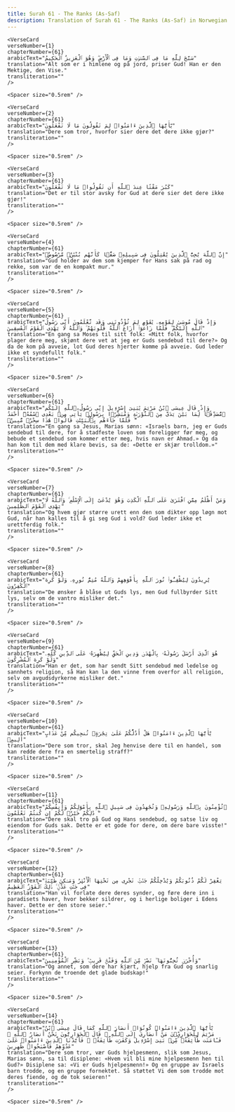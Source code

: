 ```yaml
---
title: Surah 61 - The Ranks (As-Saf)  
description: Translation of Surah 61 - The Ranks (As-Saf) in Norwegian
---
```







    <VerseCard 
    verseNumber={1}
    chapterNumber={61}
    arabicText="سَبَّحَ لِلَّهِ مَا فِى ٱلسَّمَٰوَٰتِ وَمَا فِى ٱلْأَرْضِ ۖ وَهُوَ ٱلْعَزِيزُ ٱلْحَكِيمُ"
    translation="Alt som er i himlene og på jord, priser Gud! Han er den Mektige, den Vise."
    transliteration=""
    />

    <Spacer size="0.5rem" />
                
    <VerseCard 
    verseNumber={2}
    chapterNumber={61}
    arabicText="يَٰٓأَيُّهَا ٱلَّذِينَ ءَامَنُوا۟ لِمَ تَقُولُونَ مَا لَا تَفْعَلُونَ"
    translation="Dere som tror, hvorfor sier dere det dere ikke gjør?"
    transliteration=""
    />

    <Spacer size="0.5rem" />
                
    <VerseCard 
    verseNumber={3}
    chapterNumber={61}
    arabicText="كَبُرَ مَقْتًا عِندَ ٱللَّهِ أَن تَقُولُوا۟ مَا لَا تَفْعَلُونَ"
    translation="Det er til stor avsky for Gud at dere sier det dere ikke gjør!"
    transliteration=""
    />

    <Spacer size="0.5rem" />
                
    <VerseCard 
    verseNumber={4}
    chapterNumber={61}
    arabicText="إِنَّ ٱللَّهَ يُحِبُّ ٱلَّذِينَ يُقَٰتِلُونَ فِى سَبِيلِهِۦ صَفًّۭا كَأَنَّهُم بُنْيَٰنٌۭ مَّرْصُوصٌۭ"
    translation="Gud holder av dem som kjemper for Hans sak på rad og rekke, som var de en kompakt mur."
    transliteration=""
    />

    <Spacer size="0.5rem" />
                
    <VerseCard 
    verseNumber={5}
    chapterNumber={61}
    arabicText="وَإِذْ قَالَ مُوسَىٰ لِقَوْمِهِۦ يَٰقَوْمِ لِمَ تُؤْذُونَنِى وَقَد تَّعْلَمُونَ أَنِّى رَسُولُ ٱللَّهِ إِلَيْكُمْ ۖ فَلَمَّا زَاغُوٓا۟ أَزَاغَ ٱللَّهُ قُلُوبَهُمْ ۚ وَٱللَّهُ لَا يَهْدِى ٱلْقَوْمَ ٱلْفَٰسِقِينَ"
    translation="En gang sa Moses til sitt folk: «Mitt folk, hvorfor plager dere meg, skjønt dere vet at jeg er Guds sendebud til dere?» Og da de kom på avveie, lot Gud deres hjerter komme på avveie. Gud leder ikke et syndefullt folk."
    transliteration=""
    />

    <Spacer size="0.5rem" />
                
    <VerseCard 
    verseNumber={6}
    chapterNumber={61}
    arabicText="وَإِذْ قَالَ عِيسَى ٱبْنُ مَرْيَمَ يَٰبَنِىٓ إِسْرَٰٓءِيلَ إِنِّى رَسُولُ ٱللَّهِ إِلَيْكُم مُّصَدِّقًۭا لِّمَا بَيْنَ يَدَىَّ مِنَ ٱلتَّوْرَىٰةِ وَمُبَشِّرًۢا بِرَسُولٍۢ يَأْتِى مِنۢ بَعْدِى ٱسْمُهُۥٓ أَحْمَدُ ۖ فَلَمَّا جَآءَهُم بِٱلْبَيِّنَٰتِ قَالُوا۟ هَٰذَا سِحْرٌۭ مُّبِينٌۭ"
    translation="En gang sa Jesus, Marias sønn: «Israels barn, jeg er Guds sendebud til dere, for å stadfeste loven som foreligger før meg, og bebude et sendebud som kommer etter meg, hvis navn er Ahmad.» Og da han kom til dem med klare bevis, sa de: «Dette er skjær trolldom.»"
    transliteration=""
    />

    <Spacer size="0.5rem" />
                
    <VerseCard 
    verseNumber={7}
    chapterNumber={61}
    arabicText="وَمَنْ أَظْلَمُ مِمَّنِ ٱفْتَرَىٰ عَلَى ٱللَّهِ ٱلْكَذِبَ وَهُوَ يُدْعَىٰٓ إِلَى ٱلْإِسْلَٰمِ ۚ وَٱللَّهُ لَا يَهْدِى ٱلْقَوْمَ ٱلظَّٰلِمِينَ"
    translation="Og hvem gjør større urett enn den som dikter opp løgn mot Gud, når han kalles til å gi seg Gud i vold? Gud leder ikke et urettferdig folk."
    transliteration=""
    />

    <Spacer size="0.5rem" />
                
    <VerseCard 
    verseNumber={8}
    chapterNumber={61}
    arabicText="يُرِيدُونَ لِيُطْفِـُٔوا۟ نُورَ ٱللَّهِ بِأَفْوَٰهِهِمْ وَٱللَّهُ مُتِمُّ نُورِهِۦ وَلَوْ كَرِهَ ٱلْكَٰفِرُونَ"
    translation="De ønsker å blåse ut Guds lys, men Gud fullbyrder Sitt lys, selv om de vantro misliker det."
    transliteration=""
    />

    <Spacer size="0.5rem" />
                
    <VerseCard 
    verseNumber={9}
    chapterNumber={61}
    arabicText="هُوَ ٱلَّذِىٓ أَرْسَلَ رَسُولَهُۥ بِٱلْهُدَىٰ وَدِينِ ٱلْحَقِّ لِيُظْهِرَهُۥ عَلَى ٱلدِّينِ كُلِّهِۦ وَلَوْ كَرِهَ ٱلْمُشْرِكُونَ"
    translation="Han er det, som har sendt Sitt sendebud med ledelse og sannhets religion, så Han kan la den vinne frem overfor all religion, selv om avgudsdyrkerne misliker det."
    transliteration=""
    />

    <Spacer size="0.5rem" />
                
    <VerseCard 
    verseNumber={10}
    chapterNumber={61}
    arabicText="يَٰٓأَيُّهَا ٱلَّذِينَ ءَامَنُوا۟ هَلْ أَدُلُّكُمْ عَلَىٰ تِجَٰرَةٍۢ تُنجِيكُم مِّنْ عَذَابٍ أَلِيمٍۢ"
    translation="Dere som tror, skal Jeg henvise dere til en handel, som kan redde dere fra en smertelig straff?"
    transliteration=""
    />

    <Spacer size="0.5rem" />
                
    <VerseCard 
    verseNumber={11}
    chapterNumber={61}
    arabicText="تُؤْمِنُونَ بِٱللَّهِ وَرَسُولِهِۦ وَتُجَٰهِدُونَ فِى سَبِيلِ ٱللَّهِ بِأَمْوَٰلِكُمْ وَأَنفُسِكُمْ ۚ ذَٰلِكُمْ خَيْرٌۭ لَّكُمْ إِن كُنتُمْ تَعْلَمُونَ"
    translation="Dere skal tro på Gud og Hans sendebud, og satse liv og eiendom for Guds sak. Dette er et gode for dere, om dere bare visste!"
    transliteration=""
    />

    <Spacer size="0.5rem" />
                
    <VerseCard 
    verseNumber={12}
    chapterNumber={61}
    arabicText="يَغْفِرْ لَكُمْ ذُنُوبَكُمْ وَيُدْخِلْكُمْ جَنَّٰتٍۢ تَجْرِى مِن تَحْتِهَا ٱلْأَنْهَٰرُ وَمَسَٰكِنَ طَيِّبَةًۭ فِى جَنَّٰتِ عَدْنٍۢ ۚ ذَٰلِكَ ٱلْفَوْزُ ٱلْعَظِيمُ"
    translation="Han vil forlate dere deres synder, og føre dere inn i paradisets haver, hvor bekker sildrer, og i herlige boliger i Edens haver. Dette er den store seier."
    transliteration=""
    />

    <Spacer size="0.5rem" />
                
    <VerseCard 
    verseNumber={13}
    chapterNumber={61}
    arabicText="وَأُخْرَىٰ تُحِبُّونَهَا ۖ نَصْرٌۭ مِّنَ ٱللَّهِ وَفَتْحٌۭ قَرِيبٌۭ ۗ وَبَشِّرِ ٱلْمُؤْمِنِينَ"
    translation="Og annet, som dere har kjært, hjelp fra Gud og snarlig seier. Forkynn de troende det glade budskap!"
    transliteration=""
    />

    <Spacer size="0.5rem" />
                
    <VerseCard 
    verseNumber={14}
    chapterNumber={61}
    arabicText="يَٰٓأَيُّهَا ٱلَّذِينَ ءَامَنُوا۟ كُونُوٓا۟ أَنصَارَ ٱللَّهِ كَمَا قَالَ عِيسَى ٱبْنُ مَرْيَمَ لِلْحَوَارِيِّۦنَ مَنْ أَنصَارِىٓ إِلَى ٱللَّهِ ۖ قَالَ ٱلْحَوَارِيُّونَ نَحْنُ أَنصَارُ ٱللَّهِ ۖ فَـَٔامَنَت طَّآئِفَةٌۭ مِّنۢ بَنِىٓ إِسْرَٰٓءِيلَ وَكَفَرَت طَّآئِفَةٌۭ ۖ فَأَيَّدْنَا ٱلَّذِينَ ءَامَنُوا۟ عَلَىٰ عَدُوِّهِمْ فَأَصْبَحُوا۟ ظَٰهِرِينَ"
    translation="Dere som tror, vær Guds hjelpesmenn, slik som Jesus, Marias sønn, sa til disiplene: «Hvem vil bli mine hjelpesmenn hen til Gud?» Disiplene sa: «Vi er Guds hjelpesmenn!» Og en gruppe av Israels barn trodde, og en gruppe fornektet. Så støttet Vi dem som trodde mot deres fiende, og de tok seieren!"
    transliteration=""
    />

    <Spacer size="0.5rem" />
                